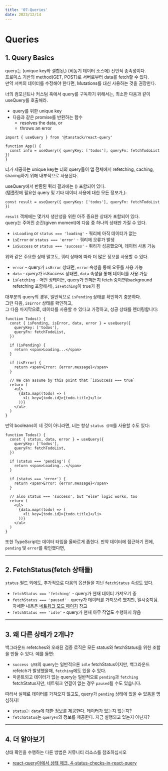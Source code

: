 ```yaml
---
title: '07-Queries'
date: 2023/12/14
---
```


# Queries

## 1. Query Basics

query는 (unique key와 결합된,) (비동기 데이터 소스에) 선언적 종속성이다. <br />
프로미스 기반의 method(GET, POST)로 서버로부터 data를 fetch할 수 있다. <br />
만약 서버의 데이터를 수정해야 한다면, Mutations를 대신 사용하는 것을 권장한다.

너의 컴포넌트나 커스텀 훅에서 query를 구독하기 위해서는, 최소한 다음과 같이 useQuery를 호출해라.

- query를 위한 unique key
- 다음과 같은 promise를 반환하는 함수
    - resolves the data, or
    - throws an error

```tsx
import { useQuery } from '@tanstack/react-query'

function App() {
  const info = useQuery({ queryKey: ['todos'], queryFn: fetchTodoList })
}
```

너가 제공하는 unique key는 너의 query들이 앱 전체에서 refetching, caching, sharing하기 위해 내부적으로 사용된다.

useQuery에서 반환된 쿼리 결과에는 () 포함되어 있다. <br />
(템플릿에 필요한 query 및 기타 데이터 사용에 대한 모든 정보가,):

```tsx
const result = useQuery({ queryKey: ['todos'], queryFn: fetchTodoList })
```

`result` 객체에는 몇가지 생산성을 위한 아주 중요한 상태가 포함되어 있다. <br />
query는 주어진 순간(given moment)에 다음 중 하나의 상태만 가질 수 있다.

- `isLoading` or `status === 'loading'` - 쿼리에 아직 데이터가 없는
- `isError` or `status === 'error'` - 쿼리에 오류가 발생
- `isSuccess` or `status === 'success'` - 쿼리가 성공했으며, 데이터 사용 가능

위와 같은 주요한 상태 말고도, 쿼리 상태에 따라 더 많은 정보를 사용할 수 있다.

- `error` - query가 `isError` 상태면, `error` 속성을 통해 오류를 사용 가능
- `data` - query가 isSuccess 상태면, `data` 속성을 통해 데이터를 사용 가능
- `isFetching` - 어떤 상태이든, query가 언제든지 fetch 중이면(background refetching 포함해서), `isFetching`이 true가 됨

대부분의 query의 경우, 일반적으로 `isPending` 상태를 확인하기 충분하다. <br />
그런 다음, `isError` 상태를 확인하고, <br />
그 다음 마지막으로, 데이터를 사용할 수 있다고 가정하고, 성공 상태를 렌더링합니다:


```tsx
function Todos() {
  const { isPending, isError, data, error } = useQuery({
    queryKey: ['todos'],
    queryFn: fetchTodoList,
  })

  if (isPending) {
    return <span>Loading...</span>
  }

  if (isError) {
    return <span>Error: {error.message}</span>
  }

  // We can assume by this point that `isSuccess === true`
  return (
    <ul>
      {data.map((todo) => (
        <li key={todo.id}>{todo.title}</li>
      ))}
    </ul>
  )
}
```

만약 booleans이 네 것이 아니라면, 너는 항상 `status 상태`를 사용할 수도 있다:

```tsx
function Todos() {
  const { status, data, error } = useQuery({
    queryKey: ['todos'],
    queryFn: fetchTodoList,
  })

  if (status === 'pending') {
    return <span>Loading...</span>
  }

  if (status === 'error') {
    return <span>Error: {error.message}</span>
  }

  // also status === 'success', but "else" logic works, too
  return (
    <ul>
      {data.map((todo) => (
        <li key={todo.id}>{todo.title}</li>
      ))}
    </ul>
  )
}
```

또한 TypeScript는 데이터 타입을 올바르게 좁힌다. 만약 데이터에 접근하기 전에, `pending` 및 `error`를 확인했다면, 


---

## 2. FetchStatus(fetch 상태들)

`status` 필드 외에도, 추가적으로 다음의 옵션들을 지닌 `fetchStatus` 속성도 있다.

- `fetchStatus === 'fetching'` - query가 현재 데이터 가져오기 중
- `fetchStatus === 'paused'` - query가 데이터를 가져오려 했지만, 일시중지됨. 자세한 내용은 [네트워크 모드 페이지](https://tanstack.com/query/latest/docs/react/guides/network-mode) 참고
- `fetchStatus === 'idle'` - query가 현재 아무 작업도 수행하지 않음

---

## 3. 왜 다른 상태가 2개냐?

백그라운드 refetches와 오래된 검증 로직은 모든 status와 fetchStatus을 위한 조합을 만들 수 있다.
예를 들면:
- `success 상태`의 query는 일반적으론 `idle` fetchStatus이지만, 백그라운드 refetch가 발생했을때, `fetching`에도 있을 수 있다.
- 마운트되고 데이터가 없는 query는 일반적으로 `pending`과 `fetching` fetchStatus지만, 네트워크 연결이 없는 경우 `paused`될 수도 있습니다.

따라서 실제로 데이터를 가져오지 않고도, query가 `pending` 상태에 있을 수 있음을 명심하자!

- `status`는 `data`에 대한 정보를 제공한다. 데이터가 있는지 없는지?
- `fetchStatus`는 `queryFn`의 정보를 제공한다. 지금 실행되고 있는지 아닌지?

---

## 4. 더 알아보기

상태 확인을 수행하는 다른 방법은 커뮤니티 리소스를 참조하십시오
- [react-query아에서 상태 체크, 4-status-checks-in-react-query](https://tanstack.com/query/latest/docs/react/community/tkdodos-blog#4-status-checks-in-react-query)

